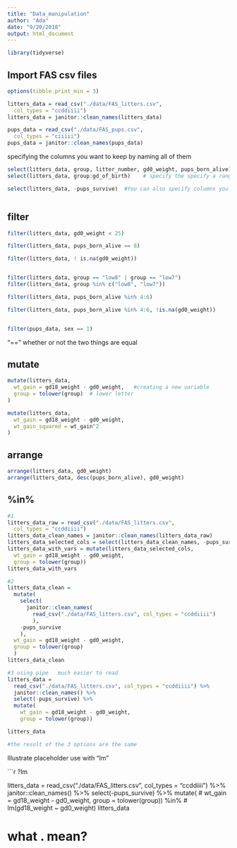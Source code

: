 ```yaml
---
title: "Data_manipulation"
author: "Ada"
date: "9/20/2018"
output: html_document
---
```


```r
library(tidyverse)
```

## Import FAS csv files

```r
options(tibble.print_min = 3)

litters_data = read_csv("./data/FAS_litters.csv",
  col_types = "ccddiiii")
litters_data = janitor::clean_names(litters_data)

pups_data = read_csv("./data/FAS_pups.csv",
  col_types = "ciiiii")
pups_data = janitor::clean_names(pups_data)
```

specifying the columns you want to keep by naming all of them 

```r
select(litters_data, group, litter_number, gd0_weight, pups_born_alive)
select(litters_data, group:gd_of_birth)    # specify the specify a range of columns to keep

select(litters_data, -pups_survive)  #You can also specify columns you’d like to remove



```



## filter

```r
filter(litters_data, gd0_weight < 25)

filter(litters_data, pups_born_alive == 8)

filter(litters_data, ! is.na(gd0_weight))


filter(litters_data, group == "low8" | group == "low7")
filter(litters_data, group %in% c("low8", "low7"))

filter(litters_data, pups_born_alive %in% 4:6)

filter(litters_data, pups_born_alive %in% 4:6, !is.na(gd0_weight))


filter(pups_data, sex == 1)

```
"==" whether or not the two things are equal


## mutate

```r
mutate(litters_data,
  wt_gain = gd18_weight - gd0_weight,   #creating a new variable
  group = tolower(group)  # lower letter
)

mutate(litters_data,           
  wt_gain = gd18_weight - gd0_weight,   
  wt_gain_squared = wt_gain^2
)


```


## arrange

```r
arrange(litters_data, gd0_weight)
arrange(litters_data, desc(pups_born_alive), gd0_weight)
```

## %in%

```r

#1
litters_data_raw = read_csv("./data/FAS_litters.csv",
  col_types = "ccddiiii")
litters_data_clean_names = janitor::clean_names(litters_data_raw)
litters_data_selected_cols = select(litters_data_clean_names, -pups_survive)
litters_data_with_vars = mutate(litters_data_selected_cols, 
  wt_gain = gd18_weight - gd0_weight,
  group = tolower(group))
litters_data_with_vars

#2
litters_data_clean = 
  mutate(
    select(
      janitor::clean_names(
        read_csv("./data/FAS_litters.csv", col_types = "ccddiiii")
        ), 
    -pups_survive
    ),
  wt_gain = gd18_weight - gd0_weight,
  group = tolower(group)
  )
litters_data_clean

#3 using pipe   much easier to read
litters_data = 
  read_csv("./data/FAS_litters.csv", col_types = "ccddiiii") %>%
  janitor::clean_names() %>%
  select(-pups_survive) %>%
  mutate(
    wt_gain = gd18_weight - gd0_weight,
    group = tolower(group))

litters_data

#the result of the 3 options are the same


```

Illustrate placeholder use with "lm"

```r
?lm

litters_data = 
  read_csv("./data/FAS_litters.csv", col_types = "ccddiiii") %>%
  janitor::clean_names() %>%
  select(-pups_survive) %>%
  mutate(
   # wt_gain = gd18_weight - gd0_weight,
    group = tolower(group)) %in%
#    lm(gd18_weight ~ gd0_weight)
litters_data


#  what . mean?

